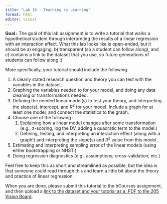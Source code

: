 ```yaml
---
title: "Lab 10 : Teaching is Learning"
format: html
editor: visual
---
```


**Goal :** The goal of this lab assignment is to write a tutorial that walks a hypothetical student through interpreting the results of a linear regression with an interaction effect. What this lab looks like is open-ended, but it should be a) engaging, b) transparent (so a student can follow along), and c) contains a link to the dataset that you use, so future generations of students can follow along :)

More specifically, your tutorial should include the following.

1.  A clearly stated research question and theory you can test with the variables in the dataset.
2.  Graphing the variables needed to for your model, and doing any data cleaning or transformations needed.
3.  Defining the needed linear model(s) to test your theory, and interpreting the slope(s), intercept, and $R^2$ for your model. Include a graph for at least one model, and connect the statistics to the graph.
4.  Choose one of the following :
    1.  Explaining how a linear model changes after some transformation (e.g., z-scoring, log the DV, adding a quadratic term to the model.)
    2.  Defining, testing, and interpreting an interaction effect (along with a graph!) and interpreting the slope(s) and $R^2$ value from this model.
5.  Estimating and interpreting sampling error of the linear models (using either bootstrapping or NHST.)
6.  Doing regression diagnostics (e.g., assumptions; cross-validation; etc.)

Feel free to keep this as short and streamlined as possible, but the idea is that someone could read through this and learn a little bit about the theory and practice of linear regression.

When you are done, please submit this tutorial to the bCourses assignment, and then upload a [link to the dataset and your tutorial as a .PDF to the 205 Vision Board](https://docs.google.com/spreadsheets/d/1VB7Ut1NW_g5cOVbcC0ofNGHCTc4O7dHN6ECej9k-iGM/edit?usp=sharing).
